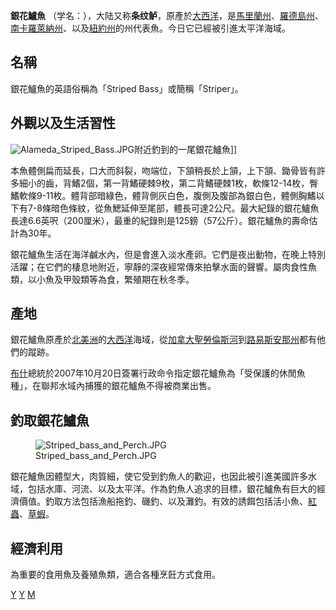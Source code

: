 {{Speciesbox
| taxon = Morone saxatilis
| binomial_authority = ([[Johann_Julius_Walbaum|Walbaum]], 1792)
| image = Striped bass FWS 1.jpg 
| image_caption = Striped bass 
}}
'''銀花鱸魚''' （学名：''{{lang|en|Morone saxatilis}}''），大陆又称'''条纹鲈'''，原產於[[大西洋|大西洋]]，是[[馬里蘭州|馬里蘭州]]、[[羅德島州|羅德島州]]、[[南卡羅萊納州|南卡羅萊納州]]、以及[[紐約州|紐約州]]的州代表魚。今日它已經被引進太平洋海域。

== 名稱 ==

銀花鱸魚的英語俗稱為「Striped Bass」或簡稱「Striper」。

== 外觀以及生活習性 ==

[[File:Alameda_Striped_Bass.JPG|thumb]]附近釣到的一尾銀花鱸魚]]

本魚體側扁而延長，口大而斜裂，吻端位，下頷稍長於上頷，上下頷、鋤骨皆有許多細小的齒，背鰭2個，第一背鰭硬棘9枚，第二背鰭硬棘1枚，軟條12-14枚，臀鰭軟條9-11枚。體背部暗綠色，體背側灰白色，腹側及腹部為銀白色，體側胸鰭以下有7-8條暗色條紋，從魚鰓延伸至尾部，體長可達2公尺。最大紀錄的銀花鱸魚長達6.6英呎（200厘米），最重的紀錄則是125鎊（57公斤）。銀花鱸魚的壽命估計為30年。

銀花鱸魚生活在海洋鹹水內，但是會進入淡水產卵。它們是夜出動物，在晚上特別活躍；在它們的棲息地附近，寧靜的深夜經常傳來拍擊水面的聲響。屬肉食性魚類，以小魚及甲殼類等為食，繁殖期在秋冬季。

== 產地 ==
銀花鱸魚原產於[[北美洲|北美洲]]的[[大西洋|大西洋]]海域，從[[加拿大|加拿大]][[聖勞倫斯河|聖勞倫斯河]]到[[路易斯安那州|路易斯安那州]]都有他們的蹤跡。

[[乔治·沃克·布什|布什]]總統於2007年10月20日簽署行政命令指定銀花鱸魚為「受保護的休閒魚種」，在聯邦水域內捕獲的銀花鱸魚不得被商業出售。

== 釣取銀花鱸魚 ==

[[File:Striped_bass_and_Perch.JPG|thumb]]

銀花鱸魚因體型大，肉質細，使它受到釣魚人的歡迎，也因此被引進美國許多水域，包括水庫、河流、以及太平洋。作為釣魚人追求的目標，銀花鱸魚有巨大的經濟價值。釣取方法包括漁船拖釣、磯釣、以及灘釣。有效的誘餌包括活小魚、[[紅蟲|紅蟲]]、[[草蝦|草蝦]]。

==經濟利用==
為重要的食用魚及養殖魚類，適合各種烹飪方式食用。

{{Taxonbar}}
[[Category:狼鲈属|Y]]
[[Category:食用魚|Y]]
[[Category:1792年描述的鱼类|M]]
